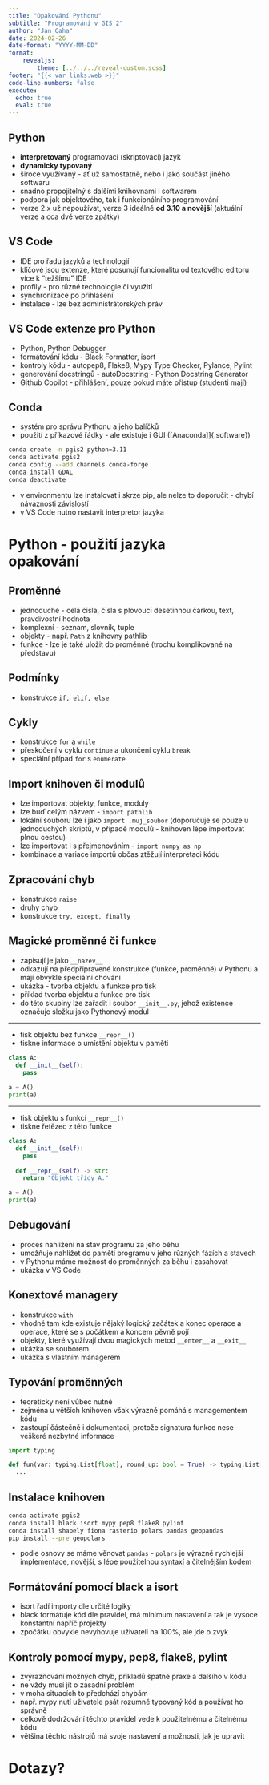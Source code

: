 ```yaml
---
title: "Opakování Pythonu"
subtitle: "Programování v GIS 2"
author: "Jan Caha"
date: 2024-02-26
date-format: "YYYY-MM-DD"
format: 
    revealjs:
        theme: [../../../reveal-custom.scss]
footer: "{{< var links.web >}}"
code-line-numbers: false
execute:
  echo: true
  eval: true
---
```


## Python

- **interpretovaný** programovací (skriptovací) jazyk
- **dynamicky typovaný**
- široce využívaný - ať už samostatně, nebo i jako součást jiného softwaru
- snadno propojitelný s dalšími knihovnami i softwarem
- podpora jak objektového, tak i funkcionálního programování
- verze 2.x už nepoužívat, verze 3 ideálně **od 3.10 a novější** (aktuální verze a cca dvě verze zpátky)
  
## [VS Code]{.software}

- IDE pro řadu jazyků a technologií
- klíčové jsou extenze, které posunují funcionalitu od textového editoru více k "težšímu" IDE
- profily - pro různé technologie či využití
- synchronizace po přihlášení
- instalace - lze bez administrátorských práv
  
## VS Code extenze pro Python

- [Python, Python Debugger]{.software}
- formátování kódu - [Black Formatter, isort]{.software}
- kontroly kódu - [autopep8, Flake8, Mypy Type Checker, Pylance, Pylint]{.software}
- generování docstringů - autoDocstring - [Python Docstring Generator]{.software}
- [Github Copilot]{.software} - přihlášení, pouze pokud máte přístup (studenti mají)
  

## Conda

- systém pro správu Pythonu a jeho balíčků
- použití z příkazové řádky - ale existuje i GUI ([Anaconda]]{.software})
  
```bash
conda create -n pgis2 python=3.11
conda activate pgis2
conda config --add channels conda-forge
conda install GDAL
conda deactivate
```

- v environmentu lze instalovat i skrze [pip]{.software}, ale nelze to doporučit - chybí návaznosti závislostí
- v [VS Code]{.software} nutno nastavit interpretor jazyka

# Python - použití jazyka<br/>opakování{.center}

## Proměnné

- jednoduché - celá čísla, čísla s plovoucí desetinnou čárkou, text, pravdivostní hodnota
- komplexní - seznam, slovník, tuple
- objekty - např. `Path` z knihovny [pathlib]{.software}
- funkce - lze je také uložit do proměnné (trochu komplikované na představu)

## Podmínky

- konstrukce `if, elif, else`

## Cykly

- konstrukce `for` a `while`
- přeskočení v cyklu `continue` a ukončení cyklu `break`
- speciální případ `for` s `enumerate`
   
## Import knihoven či modulů

- lze importovat objekty, funkce, moduly
- lze buď celým názvem - `import pathlib`
- lokální souboru lze i jako `import .muj_soubor` (doporučuje se pouze u jednoduchých skriptů, v případě modulů - knihoven lépe importovat plnou cestou)
- lze importovat i s přejmenováním - `import numpy as np`
- kombinace a variace importů občas ztěžují interpretaci kódu
 
## Zpracování chyb

- konstrukce `raise`
- druhy chyb
- konstrukce `try, except, finally`
  
## Magické proměnné či funkce

- zapisují je jako `__nazev__` 
- odkazují na předpřipravené konstrukce (funkce, proměnné) v Pythonu a mají obvykle speciální chování
- ukázka - tvorba objektu a funkce pro tisk
- příklad tvorba objektu a funkce pro tisk
- do této skupiny lze zařadit i soubor `__init__.py`, jehož existence označuje složku jako Pythonový modul

---

- tisk objektu bez funkce `__repr__()`
- tiskne informace o umístění objektu v paměti

```python
class A:
  def __init__(self):
    pass
  
a = A()
print(a)
```

---

- tisk objektu s funkcí `__repr__()`
- tiskne řetězec z této funkce

```python
class A:
  def __init__(self):
    pass
  
  def __repr__(self) -> str:
    return "Objekt třídy A."  

a = A()
print(a)
```

## Debugování

- proces nahlížení na stav programu za jeho běhu
- umožňuje nahlížet do paměti programu v jeho různých fázích a stavech
- v Pythonu máme možnost do proměnných za běhu i zasahovat
- ukázka v [VS Code]{.software}

## Konextové managery

- konstrukce `with`
- vhodné tam kde existuje nějaký logický začátek a konec operace a operace, které se s počátkem a koncem pěvně pojí
- objekty, které využívají dvou magických metod `__enter__` a `__exit__` 
- ukázka se souborem
- ukázka s vlastním managerem

## Typování proměnných 

- teoreticky není vůbec nutné
- zejména u větších knihoven však výrazně pomáhá s managementem kódu
- zastoupí částečně i dokumentaci, protože signatura funkce nese veškeré nezbytné informace

```python
import typing

def fun(var: typing.List[float], round_up: bool = True) -> typing.List[int]:
  ...
```

## Instalace knihoven

```bash
conda activate pgis2
conda install black isort mypy pep8 flake8 pylint
conda install shapely fiona rasterio polars pandas geopandas
pip install --pre geopolars
```

- podle osnovy se máme věnovat `pandas` - `polars` je výrazně rychlejší implementace, novější, s lépe použitelnou syntaxí a čitelnějším kódem

## Formátování pomocí [black]{.software} a [isort]{.software}

- [isort]{.software} řadí importy dle určité logiky
- [black]{.software} formátuje kód dle pravidel, má minimum nastavení a tak je vysoce konstantní napříč projekty
- zpočátku obvykle nevyhovuje uživateli na 100%, ale jde o zvyk

## Kontroly pomocí [mypy, pep8, flake8, pylint]{.software}

- zvýrazňování možných chyb, příkladů špatné praxe a dalšího v kódu
- ne vždy musí jít o zásadní problém
- v moha situacích to předchází chybám
- např. [mypy]{.software} nutí uživatele psát rozumně typovaný kód a používat ho správně
- celkově dodržování těchto pravidel vede k použitelnému a čitelnému kódu
- většina těchto nástrojů má svoje nastavení a možnosti, jak je upravit 

# Dotazy? {.center}

